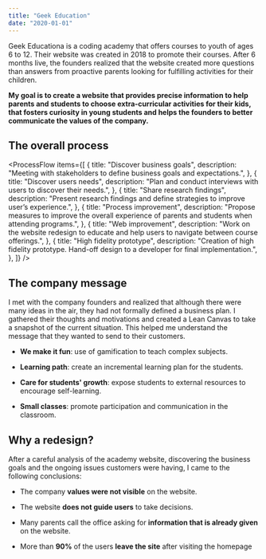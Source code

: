 ```yaml
---
title: "Geek Education"
date: "2020-01-01"
---
```


Geek Educationa is a coding academy that offers courses to youth of ages 6 to 12. Their website was created in 2018 to promote their courses. After 6 months live, the founders realized that the website created more questions than answers from proactive parents looking for fulfilling activities for their children.

**My goal is to create a website that provides precise information to help parents and students to choose extra-curricular activities for their kids, that fosters curiosity in young students and helps the founders to better communicate the values of the company.**

## The overall process

<ProcessFlow
  items={[
    {
      title: "Discover business goals",
      description:
        "Meeting with stakeholders to define business goals and expectations.",
    },
    {
      title: "Discover users needs",
      description:
        "Plan and conduct interviews with users to discover their needs.",
    },
    {
      title: "Share research findings",
      description:
        "Present research findings and define strategies to improve user’s experience.",
    },
    {
      title: "Process improvement",
      description:
        "Propose measures to improve the overall experience of parents and students when attending programs.",
    },
    {
      title: "Web improvement",
      description:
        "Work on the website redesign to educate and help users to navigate between course offerings.",
    },
    {
      title: "High fidelity prototype",
      description:
        "Creation of high fidelity prototype. Hand-off design to a developer for final implementation.",
    },
  ]}
/>

## The company message

I met with the company founders and realized that although there were many ideas in the air, they had not formally defined a business plan. I gathered their thoughts and motivations and created a Lean Canvas to take a snapshot of the current situation. This helped me understand the message that they wanted to send to their customers.

- **We make it fun**: use of gamification to teach complex subjects.

- **Learning path**: create an incremental learning plan for the students.

- **Care for students' growth**: expose students to external resources to encourage self-learning.

- **Small classes**: promote participation and communication in the classroom.

## Why a redesign?

After a careful analysis of the academy website, discovering the business goals and the ongoing issues customers were having, I came to the following conclusions:

- The company **values were not visible** on the website.

- The website **does not guide users** to take decisions.

- Many parents call the office asking for **information that is already given** on the website.

- More than **90%** of the users **leave the site** after visiting the homepage
